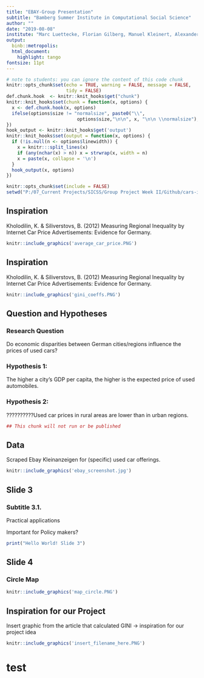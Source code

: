 ```yaml
---
title: "EBAY-Group Presentation"
subtitle: "Bamberg Summer Institute in Computational Social Science"
author: ""
date: "2019-08-08"
institute: "Marc Luettecke, Florian Gilberg, Manuel Kleinert, Alexander Brand, Johannes Geiger"
output: 
  binb::metropolis:
  html_document:
    highlight: tango
fontsize: 11pt
---
```



```r
# note to students: you can ignore the content of this code chunk
knitr::opts_chunk$set(echo = TRUE, warning = FALSE, message = FALSE,
                      tidy = FALSE)
def.chunk.hook  <- knitr::knit_hooks$get("chunk")
knitr::knit_hooks$set(chunk = function(x, options) {
  x <- def.chunk.hook(x, options)
  ifelse(options$size != "normalsize", paste0("\\", 
                          options$size,"\n\n", x, "\n\n \\normalsize"), x)
})
hook_output <- knitr::knit_hooks$get('output')
knitr::knit_hooks$set(output = function(x, options) {
  if (!is.null(n <- options$linewidth)) {
    x = knitr:::split_lines(x)
    if (any(nchar(x) > n)) x = strwrap(x, width = n)
    x = paste(x, collapse = '\n')
  }
  hook_output(x, options)
})
```

```r
knitr::opts_chunk$set(include = FALSE)
setwd("P:/07_Current Projects/SICSS/Group Project Week II/Github/cars-inequality/presentation")
```


## Inspiration

Kholodilin, K. & Siliverstovs, B. (2012) Measuring Regional Inequality by Internet Car Price Advertisements: Evidence for Germany.

```r
knitr::include_graphics('average_car_price.PNG')

```

## Inspiration

Kholodilin, K. & Siliverstovs, B. (2012) Measuring Regional Inequality by Internet Car Price Advertisements: Evidence for Germany.

```r
knitr::include_graphics('gini_coeffs.PNG')

```


## Question and Hypotheses

### Research Question

Do economic disparities between German cities/regions influence the prices of used cars?

### Hypothesis 1: 
The higher a city's GDP per capita, the higher is the expected price of used automobiles.

### Hypothesis 2: 
??????????Used car prices in rural areas are lower than in urban regions.

```r
## This chunk will not run or be published

```


## Data

Scraped Ebay Kleinanzeigen for (specific) used car offerings.

```r
knitr::include_graphics('ebay_screenshot.jpg')

```


## Slide 3
### Subtitle 3.1.

Practical applications

Important for Policy makers?
```r
print("Hello World! Slide 3")

```




## Slide 4
### Circle Map

```r
knitr::include_graphics('map_circle.PNG')

```

## Inspiration for our Project

Insert graphic from the article that calculated GINI -> inspiration for our project idea
```r
knitr::include_graphics('insert_filename_here.PNG')

```


# test